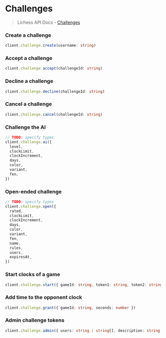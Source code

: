 # Challenges

> Lichess API Docs - [Challenges](https://lichess.org/api#tag/Challenges)

### Create a challenge

```ts
client.challenge.create(username: string)
```

### Accept a challenge

```ts
client.challenge.accept(challengeId: string)
```

### Decline a challenge

```ts
client.challenge.decline(challengeId: string)
```

### Cancel a challenge

```ts
client.challenge.cancel(challengeId: string)
```

### Challenge the AI

```ts
// TODO: specify types
client.challenge.ai({
  level,
  clockLimit,
  clockIncrement,
  days,
  color,
  variant,
  fen,
})
```

### Open-ended challenge

```ts
// TODO: specify types
client.challenge.open({
  rated,
  clockLimit,
  clockIncrement,
  days,
  color,
  variant,
  fen,
  name,
  rules,
  users,
  expiresAt,
})
```

### Start clocks of a game

```ts
client.challenge.start({ gameId: string, token1: string, token2: string })
```

### Add time to the opponent clock

```ts
client.challenge.grant({ gameId: string, seconds: number })
```

### Admin challenge tokens

```ts
client.challenge.admin({ users: string | string[], description: string })
```
